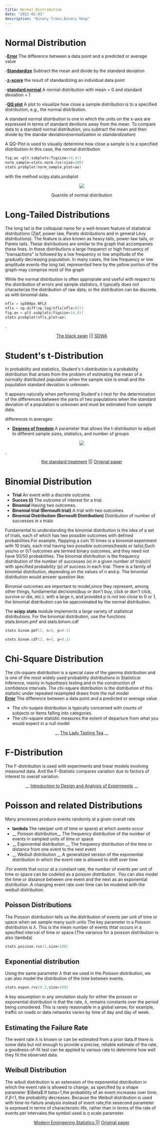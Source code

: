 ```yaml
---
title: Normal Distribution  
date: "2021-01-01"
description: "Binary Trees,Binary Heap"
---
```




# Normal Distribution
-__<a href="https://www.desy.de/~sschmitt/blobel/blobel_errors.pdf" class="link  white hover-white-60" target="_blank">Error</a>__ The difference between a data point and a predicted or average value

-__<a href="https://statisticsbyjim.com/glossary/standardization/" class="link  white hover-white-60" target="_blank">Standardize</a>__ Subtract the mean and divide by the standard deviation   	

-__<a href="https://www.statisticshowto.com/probability-and-statistics/z-score/" class="link  white hover-white-60" target="_blank">z-score</a>__ the result of standardizing an individual data point

-__<a href="https://sphweb.bumc.bu.edu/otlt/mph-modules/bs/bs704_probability/bs704_probability9.html" class="link  white hover-white-60" target="_blank">standard normal</a>__ A normal distribution with mean = 0 and standard deviation = 1

-__<a href="https://neo4j.com/" class="link  white hover-white-60" target="_blank">QQ plot</a>__ A plot to visualize how close a sample distribution is to a specified distribution, e.g., the normal distribution.


A standard normal distribution is one in which the units on the x-axis are expressed in terms of standard devitions away from the mean. To compare data to a standard normal distribution, you subtract the mean and then divide by the standar deviation(_normalization_ or _standardization_)


A QQ-Plot is used to visually determine how close a sample is to a specified distribution-In this case, the normal distribution
```cpp
fig,ax =plt.subplots(figsize=(4,4))
norm_sample=stats.norm.rvs(size=100)
stats.probplot(norm_sample,plot=ax)
```
with the method scipy.stats.probplot

<center>
<img class="w-40-l w-80" src='https://imgur.com/Th0QRF0.png'></img>

Quantile of normal distribution
</center>


# Long-Tailed Distributions
The long tail is the colloquial name for a well-known feature of statistical distributions (Zipf, power-law, Pareto distributions and in general Lévy distributions). The feature is also known as heavy tails, power-law tails, or Pareto tails. These distributions are similar to the graph that accompanies these lines.
In these distributions a large frequenct or high frecuency of "transactions" is followed by a low frequency or low amplitude of the gradually decreasing population. In many cases, the low frequency or low amplitude events-the long tail, represented here by the yellow portion of the graph-may comprise most of the graph

While the normal distribution is often appropiate and useful with respect to the distribution of errors and sample statistics, it typically does not characterize the distribution of raw data; or the distribution can be discrete, as with binomial data.
```cpp
nflx = sp500px.NFLX
nflx = np.diff(np.log(nflx[nflx>0]))
fig,ax = plt.subplots(figsize=(4,4))
stats.probplot(nflx,plot=ax)
```
.

<center>
<a href="https://en.wikipedia.org/wiki/The_Black_Swan:_The_Impact_of_the_Highly_Improbable" class="link  white hover-white-60" target="_blank">The black swan</a> ||| <a href="https://www.routledge.com/Handbook-of-Statistical-Distributions-with-Applications/Krishnamoorthy/p/book/9780367658700" class="link  white hover-white-60" target="_blank">SDWA</a>
</center>

# Student's t-Distribution

In probability and statistics, Student's  t-distribution is a probability distribution that arises from the problem of estimating the mean of a normally distributed population when the sample size is small and the population standard deviation is unknown.

It appears naturally when performing Student's t-test for the determination of the differences between the parts of two populations when the standard deviation of a population is unknown and must be estimated from sample data.

differences in averages

- __<a href="https://en.wikipedia.org/wiki/Long_tail" class="link  white hover-white-60" target="_blank">Degrees of freedom</a>__ A parameter that allows the t-distribution to adjust to different sample sizes, statistics, and number of groups 


<center>
<img class="w-40-l w-80" src='https://imgur.com/o1GRreU.png'></img>
</center>

.

<center>
<a href="https://onlinestatbook.com/2/estimation/t_distribution.html" class="link  white hover-white-60" target="_blank">the standard treatment</a> ||| <a href="http://seismo.berkeley.edu/~kirchner/eps_120/Odds_n_ends/Students_original_paper.pdf" class="link  white hover-white-60" target="_blank">Original paper</a>
</center>

# Binomial Distribution
- __Trial__ An event with a discrete outcome.
- __Succes (i)__ The outcome of interest for a trial.
- __Binomial__ Having two outcomes.
- __Binomial trial (Bernoulli trial)__ A trial with two outcomes
- __Binomial Distribution (Bernoulli Distribution)__ Distribution of number of successes in x trials 

Fundamental to understanding the binomial distribution is the idea of a set of trials, each of which has two possible outcomes with defined probabilities.For example, flippping a coin 10 times is a binomial experiment with 10 trials, each trial having two possible outcomes(heads or tails);Such yes/no or 0/1 outcomes are termed binary outcomes, and they need not have 50/50 probabilities. 
The binomial distribution is the frequency distribution of the number of successes (x) in a given number of trials(n) with specified probability (p) of success in each trial. There is a family of binomial distribution, depending on the values of n and p. The binomial distribution would answer question like:

Binomial outcomes are important to model,since they represent, among other things, fundamental decisions(buy or don't buy, click or don't click, survive or die, etc.).
with a large n, and provided p is not too close to 0 or 1, the binomial distribution can be approximated by the normal distribution.

The __scipy.stats__ module implements a large variety of statistical distributions. For the binomial distribution, use the functions stats.binom.pmf and stats.binom.cdf
```cpp
stats.binom.pmf(2, n=5, p=0.1)

stats.binom.cdf(2, n=5, p=0.1)
```
# Chi-Square Distribution
The chi-square distribution is a special case of the gamma distribution and is one of the most widely used probability distributions in Statistical Inference, mainly in hypothesis testing and in the construction of confidence intervals.
The chi-square distribution is the distribution of this statistic under repeated resampled draws from the null model  
__<a href="https://www.jmp.com/en_us/statistics-knowledge-portal/chi-square-test.html" class="link  white hover-white-60" target="_blank">Error</a>__ The difference between a data point and a predicted or average value
- The chi-suqare distribution is typically concerned with counts of subjects or items falling into categories.
- The chi-square statistic measures the extent of departure from what you would expect in a null model

<center>

__ <a href="https://en.wikipedia.org/wiki/The_Lady_Tasting_Tea" class="link  white hover-white-60" target="_blank">The Lady Tasting Tea</a> __

</center>

# F-Distribution
The F-distribution is used with experiments and linear models involving measured data. And the F-Statistic compares variation due to factors of interest to overall variation.

<center>

__ <a href="https://books.google.com.co/books/about/Introduction_to_Design_and_Analysis_of_E.html?id=WklbPwAACAAJ&redir_esc=y" class="link  white hover-white-60" target="_blank">Introduction to Design and Analysis of Experiments</a> __

</center>

# Poisson and related Distributions

Many processes produce events randomly at a given overall rate

- __lambda__ The rate(per unit of time or space) at which avents occur
- __ Poisson distribution__ The frequency distribution of the number of events in sampled units of time or space
- __ Exponential distribution __ The frequency distribution of the time or distance from one event to the next event
- __ Weibull distribution __ A generalized version of the exponential distribution in which the event rate is allowed to shift over time

.For events that occur at a constant rate, the number of events per unit of time or space can be codeled as a poisson distribution.
.You can also model the time or distance between one event and the next as an exponential distribution
.A changing event rate over time can be modeled with the weibull distribution.


## Poisson Distributions
The Poisson distribution tells us the distribution of events per unit of time or space when we sample many such units
The key parameter in a Poisson distribution is $\lambda$. This is the mean number of events thtat occurs in a specified interval of time or space.(The variance for a poisson distribution is also \lambda)

```cpp
stats.poisson.rvs(2,size=100)
```
## Exponential distribution
Using the same parameter $\lambda$ that we used in the Poisson distribution, we can also model the distribution of the time between events.
```cpp
stats.expon.rvs(0.2,size=100)
```
A key assumption in any simulation study for either the poisson or exponential distribution is that the rate, $\lambda$, remains constants over the period being considered. This is rarely reasonable in a global sense; for example, traffic on roads or data networks varies by time of day and day of week.
## Estimating the Failure Rate
The event rate $\lambda$ is known or can be estimated from a prior data.If there is some data but not enough to provide a precise, reliable estimate of the rate, a goodness-of-fit test can be applied to various rate to determine how well they fit the observed data.

## Weibull Distribution
The wibull distribution is an extension of the exponential distribution in which the event rate is allowed to change, as specified by a shape parameter $\Beta$.If beta>1,the probability of an event increases over time; if $\beta$<1, the probability decreases. Because the Weibull distribution is used with time-to-failure analysis instead of event rate,the sesecond parameter is expresed in terms of characteristic life, rather than in terms of the rate of events per intervales.the symbol used is $\eta$ scale parameter.

<center>
<a href="https://www.amazon.com/-/es/Thomas-P-Ryan/dp/0470081872" class="link  white hover-white-60" target="_blank">Modern Engineering Statistics </a> ||| <a href="http://seismo.berkeley.edu/~kirchner/eps_120/Odds_n_ends/Students_original_paper.pdf" class="link  white hover-white-60" target="_blank">Original paper</a>
</center>


